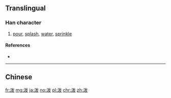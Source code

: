 {{also|潑}}
==Translingual==
{{Han simplified forms|潑|溌|泼|ex=y}}

===Han character===
{{Han char|rn=85|rad=水|as=05|sn=8|four=|canj=EIVE|ids=⿰氵发}}

# [[pour]], [[splash]], [[water]], [[sprinkle]]

====References====
* {{Han ref|kx=0619.121|hdz=31599.010|uh=6CFC|ud=27900}}

----

==Chinese==
{{zh-see|潑}}

[[fr:泼]]
[[mg:泼]]
[[ja:泼]]
[[no:泼]]
[[pl:泼]]
[[chr:泼]]
[[zh:泼]]